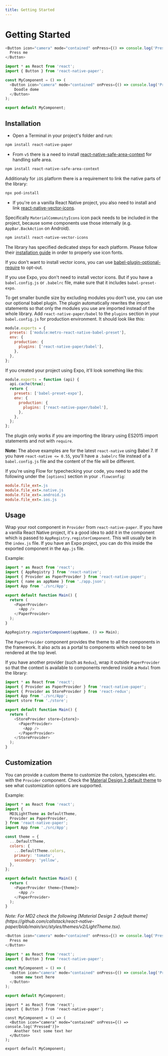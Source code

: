 ```yaml
---
title: Getting Started
---
```


# Getting Started

```js preview
<Button icon="camera" mode="contained" onPress={() => console.log('Pressed')}>
  Press me
</Button>
```

```js
import * as React from 'react';
import { Button } from 'react-native-paper';

const MyComponent = () => (
  <Button icon="camera" mode="contained" onPress={() => console.log('Pressed')}>
    Doodle dome
  </Button>
);

export default MyComponent;
```

## Installation

- Open a Terminal in your project's folder and run:

```bash npm2yarn
npm install react-native-paper
```

- From `v5` there is a need to install [react-native-safe-area-context](https://github.com/th3rdwave/react-native-safe-area-context) for handling safe area.

```bash npm2yarn
npm install react-native-safe-area-context
```

Additionaly for `iOS` platform there is a requirement to link the native parts of the library:

```bash
npx pod-install
```

- If you're on a vanilla React Native project, you also need to install and link [react-native-vector-icons](https://github.com/oblador/react-native-vector-icons).

Specifically `MaterialCommunityIcons` icon pack needs to be included in the project, because some components use those internally (e.g. `AppBar.BackAction` on Android).

```bash npm2yarn
npm install react-native-vector-icons
```

The library has specified dedicated steps for each platform. Please follow their [installation guide](https://github.com/oblador/react-native-vector-icons#installation) in order to properly use icon fonts.

If you don't want to install vector icons, you can use [babel-plugin-optional-require](https://github.com/satya164/babel-plugin-optional-require) to opt-out.

If you use Expo, you don't need to install vector icons. But if you have a `babel.config.js` or `.babelrc` file, make sure that it includes `babel-preset-expo`.

To get smaller bundle size by excluding modules you don't use, you can use our optional babel plugin. The plugin automatically rewrites the import statements so that only the modules you use are imported instead of the whole library. Add `react-native-paper/babel` to the `plugins` section in your `babel.config.js` for production environment. It should look like this:

```js
module.exports = {
  presets: ['module:metro-react-native-babel-preset'],
  env: {
    production: {
      plugins: ['react-native-paper/babel'],
    },
  },
};
```

If you created your project using Expo, it'll look something like this:

```js
module.exports = function (api) {
  api.cache(true);
  return {
    presets: ['babel-preset-expo'],
    env: {
      production: {
        plugins: ['react-native-paper/babel'],
      },
    },
  };
};
```

The plugin only works if you are importing the library using ES2015 import statements and not with `require`.

**Note:** The above examples are for the latest `react-native` using Babel 7. If you have `react-native <= 0.55`, you'll have a `.babelrc` file instead of a `babel.config.js` file and the content of the file will be different.

If you're using Flow for typechecking your code, you need to add the following under the `[options]` section in your `.flowconfig`:

```ini
module.file_ext=.js
module.file_ext=.native.js
module.file_ext=.android.js
module.file_ext=.ios.js
```

## Usage

Wrap your root component in `Provider` from `react-native-paper`. If you have a vanilla React Native project, it's a good idea to add it in the component which is passed to `AppRegistry.registerComponent`. This will usually be in the `index.js` file. If you have an Expo project, you can do this inside the exported component in the `App.js` file.

Example:

```js
import * as React from 'react';
import { AppRegistry } from 'react-native';
import { Provider as PaperProvider } from 'react-native-paper';
import { name as appName } from './app.json';
import App from './src/App';

export default function Main() {
  return (
    <PaperProvider>
      <App />
    </PaperProvider>
  );
}

AppRegistry.registerComponent(appName, () => Main);
```

The `PaperProvider` component provides the theme to all the components in the framework. It also acts as a portal to components which need to be rendered at the top level.

If you have another provider (such as `Redux`), wrap it outside `PaperProvider` so that the context is available to components rendered inside a `Modal` from the library:

```js
import * as React from 'react';
import { Provider as PaperProvider } from 'react-native-paper';
import { Provider as StoreProvider } from 'react-redux';
import App from './src/App';
import store from './store';

export default function Main() {
  return (
    <StoreProvider store={store}>
      <PaperProvider>
        <App />
      </PaperProvider>
    </StoreProvider>
  );
}
```

## Customization

You can provide a custom theme to customize the colors, typescales etc. with the `Provider` component. Check the [Material Design 3 default theme](https://github.com/callstack/react-native-paper/blob/main/src/styles/themes/v3/LightTheme.tsx) to see what customization options are supported.

Example:

```js
import * as React from 'react';
import {
  MD3LightTheme as DefaultTheme,
  Provider as PaperProvider,
} from 'react-native-paper';
import App from './src/App';

const theme = {
  ...DefaultTheme,
  colors: {
    ...DefaultTheme.colors,
    primary: 'tomato',
    secondary: 'yellow',
  },
};

export default function Main() {
  return (
    <PaperProvider theme={theme}>
      <App />
    </PaperProvider>
  );
}
```

<i>
  Note: For MD2 check the following [Material Design 2 default
  theme](https://github.com/callstack/react-native-paper/blob/main/src/styles/themes/v2/LightTheme.tsx).
</i>

```js preview
<Button icon="camera" mode="contained" onPress={() => console.log('Pressed')}>
  Press me
</Button>
```

```js
import * as React from 'react';
import { Button } from 'react-native-paper';

const MyComponent = () => (
  <Button icon="camera" mode="contained" onPress={() => console.log('Pressed')}>
    some new text here
  </Button>
);

export default MyComponent;
```

```tsx
import * as React from 'react';
import { Button } from 'react-native-paper';

const MyComponent = () => (
  <Button icon="camera" mode="contained" onPress={() => console.log('Pressed')}>
    Another text some text her
  </Button>
);

export default MyComponent;
```
